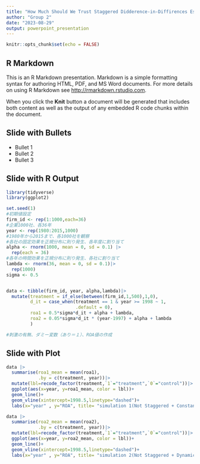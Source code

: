```yaml
---
title: "How Much Should We Trust Staggered Didderence-in-Diffirences Estimates?"
author: "Group 2"
date: "2023-08-29"
output: powerpoint_presentation
---
```


```r
knitr::opts_chunk$set(echo = FALSE)
```

## R Markdown

This is an R Markdown presentation. Markdown is a simple formatting syntax for authoring HTML, PDF, and MS Word documents. For more details on using R Markdown see <http://rmarkdown.rstudio.com>.

When you click the **Knit** button a document will be generated that includes both content as well as the output of any embedded R code chunks within the document.

## Slide with Bullets

- Bullet 1
- Bullet 2
- Bullet 3

## Slide with R Output

```r
library(tidyverse)
library(ggplot2)
```

```r
set.seed(1)
#初期値設定
firm_id <- rep(1:1000,each=36)
#企業1000社、各36年
year <- rep(1980:2015,1000)
#1980年から2015まで、各1000社を観察
#各社の固定効果を正規分布に則り発生、各年度に割り当て
alpha <- rnorm(1000, mean = 0, sd = 0.1) |>
  rep(each = 36)
#各年の時間効果を正規分布に則り発生、各社に割り当て
lambda <- rnorm(36, mean = 0, sd = 0.1)|>
  rep(1000)
sigma <- 0.5


data <- tibble(firm_id, year, alpha,lambda)|>
  mutate(treatment = if_else(between(firm_id,1,500),1,0),
         d_it = case_when(treatment == 1 & year >= 1998 ~ 1,
                          .default = 0),
         roa1 = 0.5*sigma*d_it + alpha + lambda,
         roa2 = 0.05*sigma*d_it * (year-1997) + alpha + lambda
         )

#刺激の有無、ダミー変数（あり＝１）、ROA値の作成

```

## Slide with Plot


```r
data |>
  summarise(roa1_mean = mean(roa1),
            .by = c(treatment, year))|>
  mutate(lbl=recode_factor(treatment,`1`="treatment",`0`="control"))|>
  ggplot(aes(x=year, y=roa1_mean, color = lbl))+
  geom_line()+
  geom_vline(xintercept=1998.5,linetype="dashed")+
  labs(x="year" , y="ROA", title= "simulation 1(Not Staggered + Constant δ)" ,color=NULL)

```

```r

data |>
  summarise(roa2_mean = mean(roa2),
            .by = c(treatment, year))|>
  mutate(lbl=recode_factor(treatment,`1`="treatment",`0`="control"))|>
  ggplot(aes(x=year, y=roa2_mean, color = lbl))+
  geom_line()+
  geom_vline(xintercept=1998.5,linetype="dashed")+
  labs(x="year" , y="ROA", title= "simulation 2(Not Staggered + Dynamic δ)" ,color=NULL)

```

```r


```

